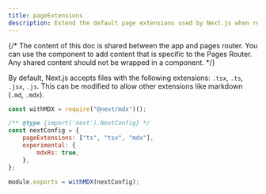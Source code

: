 ```yaml
---
title: pageExtensions
description: Extend the default page extensions used by Next.js when resolving pages in the Pages Router.
---
```


{/* The content of this doc is shared between the app and pages router. You can use the  component to add content that is specific to the Pages Router. Any shared content should not be wrapped in a component. */}

By default, Next.js accepts files with the following extensions: `.tsx`, `.ts`, `.jsx`, `.js`. This can be modified to allow other extensions like markdown (`.md`, `.mdx`).

```js filename="next.config.js"
const withMDX = require("@next/mdx")();

/** @type {import('next').NextConfig} */
const nextConfig = {
	pageExtensions: ["ts", "tsx", "mdx"],
	experimental: {
		mdxRs: true,
	},
};

module.exports = withMDX(nextConfig);
```
